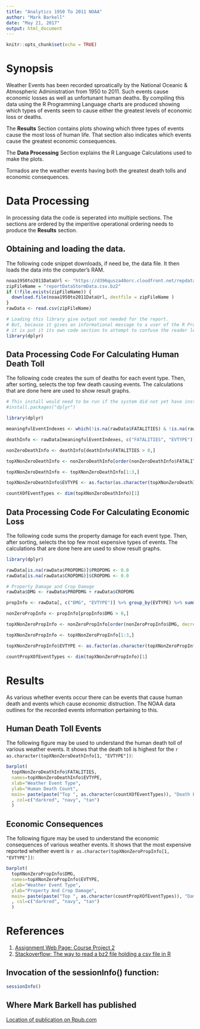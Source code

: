 ```yaml
---
title: "Analytics 1950 To 2011 NOAA"
author: "Mark Barkell"
date: "May 21, 2017"
output: html_document
---
```


```r
knitr::opts_chunk$set(echo = TRUE)
```

# Synopsis

Weather Events has been recorded sproatically by the National Oceanic & Atmospheric Administration from 1950 to 2011.  Such events cause economic losses as well as unfortunant human deaths.   By compiling this data using the R Programming Language charts are produced showing which types of events seem to cause either the greatest levels of economic loss or deaths.

The **Results** Section contains plots showing which three types of events cause the most loss of human life. That section also indicates which events cause the greatest economic consequences.

The **Data Processing** Section explains the R Language Calculations used to make the plots.

Tornados are the weather events having both the greatest death tolls and economic consequences.

# Data Processing

In processing data the code is seperated into multiple sections.   The sections are ordered by the imperitive operational ordering needs to produce the **Results** section.

## Obtaining and loading the data.

The following code snippet downloads, if need be, the data file.   It then loads the data into the computer's RAM.

```r
noaa1950to2011DataUrl <- "https://d396qusza40orc.cloudfront.net/repdata%2Fdata%2FStormData.csv.bz2"
zipFileName = "reportDataStormData.csv.bz2"
if (!file.exists(zipFileName)) {
  download.file(noaa1950to2011DataUrl, destfile = zipFileName )
}
rawData <- read.csv(zipFileName)

```

```r
# Loading this library give output not needed for the report.
# But, because it gives an informational message to a user of the R Programming Language
# it is put it its own code section to attempt to confuse the reader less.
library(dplyr)
```

## Data Processing Code For Calculating Human Death Toll

The following code creates the sum of deaths for each event type.   Then, after sorting, selects the top few death causing events.   The calculations that are done here are used to show result graphs.


```r

# This install would need to be run if the system did not yet have installed the package.
#install.packages("dplyr")

library(dplyr)

meaningfulEventIndexes <- which(!is.na(rawData$FATALITIES) & !is.na(rawData$EVTYPE))

deathInfo <- rawData[meaningfulEventIndexes, c("FATALITIES", "EVTYPE")] %>% group_by(EVTYPE) %>% summarise_each(funs(sum))

nonZeroDeathInfo <- deathInfo[deathInfo$FATALITIES > 0,]

topXNonZeroDeathInfo <- nonZeroDeathInfo[order(nonZeroDeathInfo$FATALITIES, decreasing=TRUE ),]

topXNonZeroDeathInfo <- topXNonZeroDeathInfo[1:3,]

topXNonZeroDeathInfo$EVTYPE <- as.factor(as.character(topXNonZeroDeathInfo$EVTYPE))

countXOfEventTypes <- dim(topXNonZeroDeathInfo)[1]
```


## Data Processing Code For Calculating Economic Loss

The following code sums the property damage for each event type.  Then, after sorting, selects the top few most expensive types of events.   The calculations that are done here are used to show result graphs.

```r

library(dplyr)

rawData[is.na(rawData$PROPDMG)]$PROPDMG <- 0.0
rawData[is.na(rawData$CROPDMG)]$CROPDMG <- 0.0

# Property Damage and Crop Damage
rawData$DMG <- rawData$PROPDMG + rawData$CROPDMG

propInfo <- rawData[, c("DMG", "EVTYPE")] %>% group_by(EVTYPE) %>% summarise_each(funs(sum))

nonZeroPropInfo <- propInfo[propInfo$DMG > 0,]

topXNonZeroPropInfo <- nonZeroPropInfo[order(nonZeroPropInfo$DMG, decreasing=TRUE ),]

topXNonZeroPropInfo <- topXNonZeroPropInfo[1:3,]

topXNonZeroPropInfo$EVTYPE <- as.factor(as.character(topXNonZeroPropInfo$EVTYPE))

countPropXOfEventTypes <- dim(topXNonZeroPropInfo)[1]
```

# Results

As various whether events occur there can be events that cause human death and events which cause economic distruction.  The NOAA data outlines for the recorded events information pertaining to this.

## Human Death Toll Events

The following figure may be used to understand the human death toll of various weather events. It shows that the death toll is highest for the `r as.character(topXNonZeroDeathInfo[1, "EVTYPE"])`:

```r


barplot(
  topXNonZeroDeathInfo$FATALITIES,
  names=topXNonZeroDeathInfo$EVTYPE,
  xlab="Weather Event Type", 
  ylab="Human Death Count", 
  main= paste(paste("Top ", as.character(countXOfEventTypes)), "Death Event Types from 1950-11 Reported for the USA.")
  , col=c("darkred", "navy", "tan")
  )


```


## Economic Consequences

The following figure may be used to understand the economic consequences of various weather events.  It shows that the most expensive reported whether event is `r as.character(topXNonZeroPropInfo[1, "EVTYPE"])`:

```r

barplot(
  topXNonZeroPropInfo$DMG,
  names=topXNonZeroPropInfo$EVTYPE,
  xlab="Weather Event Type", 
  ylab="Property And Crop Damage", 
  main= paste(paste("Top ", as.character(countPropXOfEventTypes)), "Damage Event Types from 1950-11 Reported for the USA.")
  , col=c("darkred", "navy", "tan")
  )


```


# References


1. [Assignment Web Page: Course Project 2](https://www.coursera.org/learn/reproducible-research/peer/OMZ37/course-project-2)
2. [Stackoverflow: The way to read a bz2 file holding a csv file in R](http://stackoverflow.com/questions/25948777/extract-bz2-file-in-r)


## Invocation of the sessionInfo() function:
```r
sessionInfo()
```

## Where Mark Barkell has published

[Location of publication on Rpub.com](http://rpubs.com/userbarkellmark/280434)